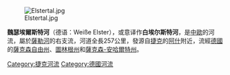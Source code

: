 [[Image:Elstertal.jpg|right]]

'''魏瑟埃爾斯特河'''（德语：Weiße Elster），或意译作'''白埃尔斯特河'''，是[[中歐|中歐]]的河流，屬於[[薩勒河_(易北河支流)|薩勒河]]的右支流，河道全長257公里，發源自[[捷克|捷克]]的[[阿什|阿什]]附近，流經[[德國|德國]]的[[薩克森自由州|薩克森自由州]]、[[圖林根州|圖林根州]]和[[薩克森-安哈爾特州|薩克森-安哈爾特州]]。

{{Authority control}}
{{CzechRepublic-geo-stub}}
{{Germany-geo-stub}}
[[Category:捷克河流|Category:捷克河流]]
[[Category:德國河流|Category:德國河流]]